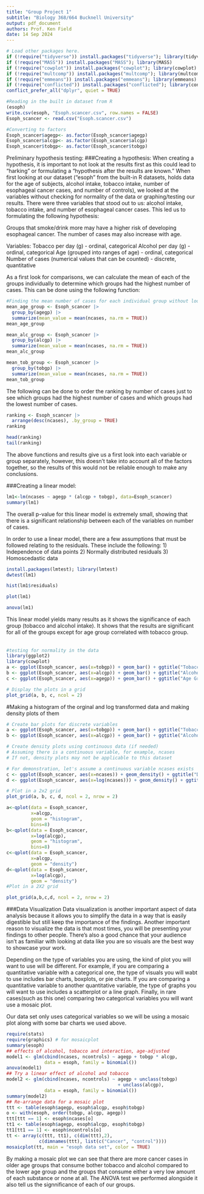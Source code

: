 ```yaml
---
title: "Group Project 1"
subtitle: "Biology 368/664 Bucknell University"
output: pdf_document
authors: Prof. Ken Field
date: 14 Sep 2024
---
```


```r
# Load other packages here.
if (!require("tidyverse")) install.packages("tidyverse"); library(tidyverse)
if (!require("MASS")) install.packages("MASS"); library(MASS)
if (!require("cowplot")) install.packages("cowplot"); library(cowplot)
if (!require("multcomp")) install.packages("multcomp"); library(multcomp) # for more accurate p
if (!require("emmeans")) install.packages("emmeans"); library(emmeans) # for more accurate p
if (!require("conflicted")) install.packages("conflicted"); library(conflicted) # For dealing with conflicts
conflict_prefer_all("dplyr", quiet = TRUE)
```


```r
#Reading in the built in dataset from R
(esoph)
write.csv(esoph, "Esoph.scancer.csv", row.names = FALSE)
Esoph_scancer <- read.csv("Esoph.scancer.csv")
```


```r
#Converting to factors
Esoph_scancer$agegp<- as.factor(Esoph_scancer$agegp)
Esoph_scancer$alcgp<- as.factor(Esoph_scancer$alcgp)
Esoph_scancer$tobgp<- as.factor(Esoph_scancer$tobgp)
```

Preliminary hypothesis testing:
###Creating a hypothesis:
When creating a hypothesis, it is important to not look at the results first as this could lead to “harking” or formulating a “hypothesis after the results are known.” When first looking at our dataset (“esoph” from the built-in R datasets, holds data for the age of subjects, alcohol intake, tobacco intake, number of esophageal cancer cases, and number of controls), we looked at the variables without checking for normality of the data or graphing/testing our results. There were three variables that stood out to us: alcohol intake, tobacco intake, and number of esophageal cancer cases. This led us to formulating the following hypothesis:

Groups that smoke/drink more may have a higher risk of developing esophageal cancer. The number of cases may also increase with age. 

Variables:
Tobacco per day (g) - ordinal, categorical
Alcohol per day (g) - ordinal, categorical
Age (grouped into ranges of age) - ordinal, categorical
Number of cases (numerical values that can be counted) - discrete, quantitative

As a first look for comparisons, we can calculate the mean of each of the groups individually to determine which groups had the highest number of cases. This can be done using the following function:

```r
#Finding the mean number of cases for each individual group without looking into other variables
mean_age_group <- Esoph_scancer |> 
  group_by(agegp) |> 
  summarize(mean_value = mean(ncases, na.rm = TRUE))
mean_age_group

mean_alc_group <- Esoph_scancer |> 
  group_by(alcgp) |> 
  summarize(mean_value = mean(ncases, na.rm = TRUE))
mean_alc_group

mean_tob_group <- Esoph_scancer |> 
  group_by(tobgp) |> 
  summarize(mean_value = mean(ncases, na.rm = TRUE))
mean_tob_group

```

The following can be done to order the ranking by number of cases just to see which groups had the highest number of cases and which groups had the lowest number of cases.

```r
ranking <- Esoph_scancer |>
  arrange(desc(ncases), .by_group = TRUE) 
ranking
```
```r
head(ranking)
tail(ranking)
```
The above functions and results give us a first look into each variable or group separately, however, this doesn’t take into account all of the factors together, so the results of this would not be reliable enough to make any conclusions. 

###Creating a linear model:

```r
lm1<-lm(ncases ~ agegp * (alcgp + tobgp), data=Esoph_scancer) 
summary(lm1)
```
The overall p-value for this linear model is extremely small, showing that there is a significant relationship between each of the variables on number of cases. 

In order to use a linear model, there are a few assumptions that must be followed relating to the residuals. These include the following:
1) Independence of data points
2) Normally distributed residuals
3) Homoscedastic data

```r
install.packages(lmtest); library(lmtest)
dwtest(lm1)
```

```r
hist(lm1$residuals)
```
```r
plot(lm1)
```

```r
anova(lm1)
```
This linear model yields many results as it shows the significance of each group (tobacco and alcohol intake). It shows that the results are significant for all of the groups except for age group correlated with tobacco group. 

######

```r
#testing for normality in the data
library(ggplot2)
library(cowplot)
a <- ggplot(Esoph_scancer, aes(x=tobgp)) + geom_bar() + ggtitle("Tobacco Group")
b <- ggplot(Esoph_scancer, aes(x=alcgp)) + geom_bar() + ggtitle("Alcohol Group")
c <- ggplot(Esoph_scancer, aes(x=agegp)) + geom_bar() + ggtitle("Age Group")

# Display the plots in a grid
plot_grid(a, b, c, ncol = 2)
```


#Making a histogram of the orginal and log transformed data and making density plots of them
```r
# Create bar plots for discrete variables
a <- ggplot(Esoph_scancer, aes(x=tobgp)) + geom_bar() + ggtitle("Tobacco Group - Bar Plot")
b <- ggplot(Esoph_scancer, aes(x=alcgp)) + geom_bar() + ggtitle("Alcohol Group - Bar Plot")

# Create density plots using continuous data (if needed)
# Assuming there is a continuous variable, for example, ncases
# If not, density plots may not be applicable to this dataset

# For demonstration, let's assume a continuous variable ncases exists
c <- ggplot(Esoph_scancer, aes(x=ncases)) + geom_density() + ggtitle("Density Plot - ncases")
d <- ggplot(Esoph_scancer, aes(x=log(ncases))) + geom_density() + ggtitle("Density Plot - log(ncases)")

# Plot in a 2x2 grid
plot_grid(a, b, c, d, ncol = 2, nrow = 2)
```

```r
a<-qplot(data = Esoph_scancer,
         x=alcgp,
         geom = "histogram",
         bins=8)
b<-qplot(data = Esoph_scancer,
         x=log(alcgp),
         geom = "histogram",
         bins=8)
c<-qplot(data = Esoph_scancer,
         x=alcgp,
         geom = "density")
d<-qplot(data = Esoph_scancer,
         x=log(alcgp),
         geom = "density")
#Plot in a 2X2 grid

plot_grid(a,b,c,d, ncol = 2, nrow = 2)
```


###Data Visualization
Data visualization is another important aspect of data analysis because it allows you to simplify the data in a way that is easily digestible but still keep the importance of the findings. Another important reason to visualize the data is that most times, you will be presenting your findings to other people. There's also a good chance that your audience isn't as familiar with looking at data like you are so visuals are the best way to showcase your work.

Depending on the type of variables you are using, the kind of plot you will want to use will be different. For example, if you are comparing a quantitative variable with a categorical one, the type of visuals you will wabt to use includes bar charts, boxplots, or pie charts. If you are comparing a quantitative variable to another quantitative variable, the type of graphs you will want to use includes a scatterplot or a line graph. Finally, in rare cases(such as this one) comparing two categorical variables you will want use a mosaic plot.

Our data set only uses categorical variables so we will be using a mosaic plot along with some bar charts we used above.

```r
require(stats)
require(graphics) # for mosaicplot
summary(esoph)
## effects of alcohol, tobacco and interaction, age-adjusted
model1 <- glm(cbind(ncases, ncontrols) ~ agegp + tobgp * alcgp,
              data = esoph, family = binomial())
anova(model1)
## Try a linear effect of alcohol and tobacco
model2 <- glm(cbind(ncases, ncontrols) ~ agegp + unclass(tobgp)
                                         + unclass(alcgp),
              data = esoph, family = binomial())
summary(model2)
## Re-arrange data for a mosaic plot
ttt <- table(esoph$agegp, esoph$alcgp, esoph$tobgp)
o <- with(esoph, order(tobgp, alcgp, agegp))
ttt[ttt == 1] <- esoph$ncases[o]
tt1 <- table(esoph$agegp, esoph$alcgp, esoph$tobgp)
tt1[tt1 == 1] <- esoph$ncontrols[o]
tt <- array(c(ttt, tt1), c(dim(ttt),2),
            c(dimnames(ttt), list(c("Cancer", "control"))))
mosaicplot(tt, main = "esoph data set", color = TRUE)
```

By making a mosaic plot we can see that there are more cancer cases in older age groups that consume bother tobacco and alcohol compared to the lower age group and the groups that consume either a very low amount of each substance or none at all. The ANOVA test we performed alongside it also tell us the signnificance of each of our groups.